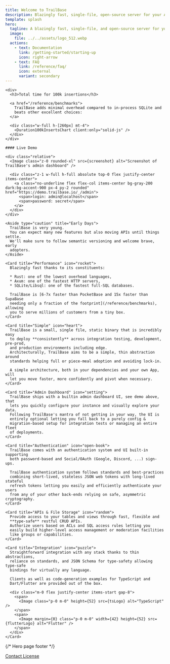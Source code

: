 ```yaml
---
title: Welcome to TrailBase
description: Blazingly fast, single-file, open-source server for your Applications
template: splash
hero:
  tagline: A blazingly fast, single-file, and open-source server for your application with APIs, auth, admin dashboard, ...
  image:
    file: ../../assets/logo_512.webp
  actions:
    - text: Documentation
      link: /getting-started/starting-up
      icon: right-arrow
    - text: FAQ
      link: /reference/faq/
      icon: external
      variant: secondary
---
```





<div class="flex justify-center">
  <div class="md:w-[80%] flex flex-col gap-4">

    <div>
      <h3>Total time for 100k insertions</h3>

      <a href="/reference/benchmarks">
        TrailBase adds minimal overhead compared to in-process SQLite and
        beats other excellent choices:
      </a>

      <div class="w-full h-[260px] mt-4">
        <Duration100kInsertsChart client:only="solid-js" />
      </div>
    </div>

    #### Live Demo

    <div class="relative">
      <Image class="z-0 rounded-xl" src={screenshot} alt="Screenshot of TrailBase's admin dashboard" />

      <div class="z-1 w-full h-full absolute top-0 flex justify-center items-center">
        <a class="no-underline flex flex-col items-center bg-gray-200 dark:bg-accent-900 px-4 py-2 rounded" href="https://demo.trailbase.io/_/admin">
          <span>login: admin@localhost</span>
          <span>password: secret</span>
        </a>
      </div>
    </div>

    <Aside type="caution" title="Early Days">
      TrailBase is very young.
      You can expect many new features but also moving APIs until things settle.
      We'll make sure to follow semantic versioning and welcome brave, early
      adopters.
    </Aside>

  </div>
</div>

<div class="w-full py-8">

  <CardGrid stagger>

    <Card title="Performance" icon="rocket">
      Blazingly fast thanks to its constituents:

      * Rust: one of the lowest overhead languages,
      * Axum: one of the fastest HTTP servers,
      * SQLite/Libsql: one of the fastest full-SQL databases.

      TrailBase is [6-7x faster than PocketBase and 15x faster than SupaBase
      needing only a fraction of the footprint](/reference/benchmarks), allowing
      you to serve millions of customers from a tiny box.
    </Card>

    <Card title="Simple" icon="heart">
      TrailBase is a small, single file, static binary that is incredibly easy
      to deploy **consistently** across integration testing, development, pre-prod,
      and production environments including edge.
      Architecturally, TrailBase aims to be a simple, thin abstraction around
      standards helping full or piece-meal adoption and avoiding lock-in.

      A simple architecture, both in your dependencies and your own App, will
      let you move faster, more confidently and pivot when necessary.
    </Card>

    <Card title="Admin Dashboard" icon="setting">
      TrailBase ships with a builtin admin dashboard UI, see demo above, that
      lets you quickly configure your instance and visually explore your data.
      Following TrailBase's mantra of not getting in your way, the UI is
      entirely optional letting you fall back to a purely config &
      migration-based setup for integration tests or managing an entire fleet
      of deployments.
    </Card>

    <Card title="Authentication" icon="open-book">
      TrailBase comes with an authentication system and UI built-in supporting
      both password-based and Social/OAuth (Google, Discord, ...) sign-ups.

      TrailBase authentication system follows standards and best-practices
      combining short-lived, stateless JSON web tokens with long-lived stateful
      refresh tokens letting you easily and efficiently authenticate your users
      from any of your other back-ends relying on safe, asymmetric cryptography.
    </Card>

    <Card title="APIs & File Storage" icon="random">
      Provide access to your tables and views through fast, flexible and
      **type-safe** restful CRUD APIs.
      Authorize users based on ACLs and SQL access rules letting you
      easily build higher-level access management or moderation facilities
      like groups or capabilities.
    </Card>

    <Card title="Integration" icon="puzzle">
      Straightforward integration with any stack thanks to thin abstractions,
      reliance on standards, and JSON Schema for type-safety allowing type-safe
      bindings for virtually any language.

      Clients as well as code-generation examples for TypeScript and
      Dart/Flutter are provided out of the box.

      <div class="m-0 flex justify-center items-start gap-8">
        <span>
          <Image class="p-0 m-0" height={52} src={tsLogo} alt="TypeScript" />
        </span>
        <span>
          <Image margin={0} class="p-0 m-0" width={42} height={52} src={flutterLogo} alt="Flutter" />
        </span>
      </div>
    </Card>

  </CardGrid>
</div>


<div class="flex justify-center">
  <div class="md:w-[80%] flex flex-col items-center gap-4">
    <Aside type="tip" title="Roadmap">
      <Roadmap />
    </Aside>

  </div>
</div>

{/* Hero page footer */}

<div class="h-[30px]" />
<div class="w-full mt-[28px] h-[1px] bg-accent-200" />

<div class="w-full flex justify-end">
  <div class="flex flex-col items-end mr-4">
    <a class="no-underline" href="/contact">
      Contact
    </a>
    <a class="no-underline" href="/license">
      License
    </a>
  </div>
</div>
